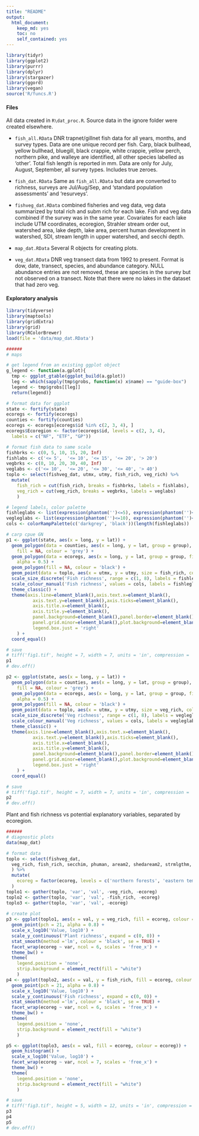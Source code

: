 ```yaml
---
title: "README"
output:
  html_document:
    keep_md: yes
    toc: no
    self_contained: yes
---
```


```r
library(tidyr)
library(ggplot2)
library(purrr)
library(dplyr)
library(stargazer)
library(ggord)
library(vegan)
source('R/funcs.R')
```

#### Files

All data created in `R\dat_proc.R`.  Source data in the ignore folder were created elsewhere.

* `fish_all.RData` DNR trapnet/gillnet fish data for all years, months, and survey types.  Data are one unique record per fish.  Carp, black bullhead, yellow bullhead, bluegill, black crappie, white crappie, yellow perch, northern pike, and walleye are identified, all other species labelled as 'other'. Total fish length is reported in mm. Data are only for July, August, September, all survey types. Includes true zeroes. 

* `fish_dat.RData` Same as `fish_all.RData` but data are converted to richness, surveys are Jul/Aug/Sep, and 'standard population assessments' and 'resurveys'.

* `fishveg_dat.RData` combined fisheries and veg data, veg data summarized by total rich and subm rich for each lake.  Fish and veg data combined if the survey was in the same year. Covariates for each lake include UTM coordinates, ecoregion, Strahler stream order out, watershed area, lake depth, lake area, percent human development in watershed, SDI, stream length in upper watershed, and secchi depth.  

* `map_dat.RData` Several R objects for creating plots. 

* `veg_dat.RData` DNR veg transect data from 1992 to present. Format is dow, date, transect, species, and abundance category.  NULL abundance entries are not removed, these are species in the survey but not observed on a transect.  Note that there were no lakes in the dataset that had zero veg.  

#### Exploratory analysis

```r
library(tidyverse)
library(maptools)
library(gridExtra)
library(grid)
library(RColorBrewer)
load(file = 'data/map_dat.RData')

######
# maps

# get legend from an existing ggplot object
g_legend <- function(a.gplot){
  tmp <- ggplot_gtable(ggplot_build(a.gplot))
  leg <- which(sapply(tmp$grobs, function(x) x$name) == "guide-box")
  legend <- tmp$grobs[[leg]]
  return(legend)}

# format data for ggplot
state <- fortify(state)
ecoregs <- fortify(ecoregs)
counties <- fortify(counties)
ecoregs <- ecoregs[ecoregs$id %in% c(2, 3, 4), ]
ecoregs$Ecoregion <- factor(ecoregs$id, levels = c(2, 3, 4), 
  labels = c("NF", "ETF", "GP"))

# format fish data to same scale
fishbrks <- c(0, 5, 10, 15, 20, Inf)
fishlabs <- c('<= 5',  '<= 10', '<= 15', '<= 20', '> 20')
vegbrks <- c(0, 10, 20, 30, 40, Inf)
veglabs <- c('<= 10',  '<= 20', '<= 30', '<= 40', '> 40')
toplo <- select(fishveg_dat, utmx, utmy, fish_rich, veg_rich) %>% 
  mutate(
    fish_rich = cut(fish_rich, breaks = fishbrks, labels = fishlabs),
    veg_rich = cut(veg_rich, breaks = vegbrks, labels = veglabs)
    )

# legend labels, color palette
fishleglabs <- list(expression(phantom('')<=5), expression(phantom('')<=10), expression(phantom('')<=15), expression(phantom('')<=20), expression(phantom('')>20))
vegleglabs <- list(expression(phantom('')<=10), expression(phantom('')<=20), expression(phantom('')<=30), expression(phantom('')<=40), expression(phantom('')>40))
cols <- colorRampPalette(c('darkgrey', 'black'))(length(fishleglabs))

# carp cpue GN
p1 <- ggplot(state, aes(x = long, y = lat)) + 
  geom_polygon(data = counties, aes(x = long, y = lat, group = group), 
    fill = NA, colour = 'grey') +
  geom_polygon(data = ecoregs, aes(x = long, y = lat, group = group, fill= Ecoregion),  
    alpha = 0.5) +
  geom_polygon(fill = NA, colour = 'black') +
  geom_point(data = toplo, aes(x = utmx, y = utmy, size = fish_rich, color = fish_rich), alpha = 0.8) +
  scale_size_discrete('Fish richness', range = c(1, 8), labels = fishleglabs) + 
  scale_colour_manual('Fish richness', values = cols, labels = fishleglabs) +
  theme_classic() + 
  theme(axis.line=element_blank(),axis.text.x=element_blank(),
          axis.text.y=element_blank(),axis.ticks=element_blank(),
          axis.title.x=element_blank(),
          axis.title.y=element_blank(),
          panel.background=element_blank(),panel.border=element_blank(),panel.grid.major=element_blank(),
          panel.grid.minor=element_blank(),plot.background=element_blank(), 
          legend.box.just = 'right'
    ) +
  coord_equal()

# save
# tiff('fig1.tif', height = 7, width = 7, units = 'in', compression = 'lzw', res = 300, family = 'serif')
p1
# dev.off()

p2 <- ggplot(state, aes(x = long, y = lat)) + 
  geom_polygon(data = counties, aes(x = long, y = lat, group = group), 
    fill = NA, colour = 'grey') +
  geom_polygon(data = ecoregs, aes(x = long, y = lat, group = group, fill= Ecoregion),  
    alpha = 0.5) +
  geom_polygon(fill = NA, colour = 'black') +
  geom_point(data = toplo, aes(x = utmx, y = utmy, size = veg_rich, color = veg_rich), alpha = 0.8) +
  scale_size_discrete('Veg richness', range = c(1, 8), labels = vegleglabs) + 
  scale_colour_manual('Veg richness', values = cols, labels = vegleglabs) +
  theme_classic() + 
  theme(axis.line=element_blank(),axis.text.x=element_blank(),
          axis.text.y=element_blank(),axis.ticks=element_blank(),
          axis.title.x=element_blank(),
          axis.title.y=element_blank(),
          panel.background=element_blank(),panel.border=element_blank(),panel.grid.major=element_blank(),
          panel.grid.minor=element_blank(),plot.background=element_blank(), 
          legend.box.just = 'right'
    ) +
  coord_equal()

# save
# tiff('fig2.tif', height = 7, width = 7, units = 'in', compression = 'lzw', res = 300, family = 'serif')
p2
# dev.off()
```

Plant and fish richness vs potential explanatory variables, separated by ecoregion.
```r
######
# diagnostic plots
data(map_dat)

# format data
toplo <- select(fishveg_dat, 
  veg_rich, fish_rich, secchim, phuman, aream2, shedaream2, strmlgthm, ecoreg
  ) %>% 
  mutate(
    ecoreg = factor(ecoreg, levels = c('northern forests', 'eastern temperate forests', 'great plains'), labels = c('NF', 'ETF', 'GP'))
  ) 
toplo1 <- gather(toplo, 'var', 'val', -veg_rich, -ecoreg)
toplo2 <- gather(toplo, 'var', 'val', -fish_rich, -ecoreg)
toplo3 <- gather(toplo, 'var', 'val', -ecoreg)
  
# create plot
p3 <- ggplot(toplo1, aes(x = val, y = veg_rich, fill = ecoreg, colour = ecoreg)) + 
  geom_point(pch = 21, alpha = 0.8) + 
  scale_x_log10('Value, log10') +
  scale_y_continuous('Plant richness', expand = c(0, 0)) + 
  stat_smooth(method ='lm', colour = 'black', se = TRUE) + 
  facet_wrap(ecoreg ~ var, ncol = 6, scales = 'free_x') + 
  theme_bw() + 
  theme(
    legend.position = 'none',
    strip.background = element_rect(fill = "white")
    )
p4 <- ggplot(toplo2, aes(x = val, y = fish_rich, fill = ecoreg, colour = ecoreg)) + 
  geom_point(pch = 21, alpha = 0.8) + 
  scale_x_log10('Value, log10') +
  scale_y_continuous('Fish richness', expand = c(0, 0)) + 
  stat_smooth(method ='lm', colour = 'black', se = TRUE) + 
  facet_wrap(ecoreg ~ var, ncol = 6, scales = 'free_x') + 
  theme_bw() + 
  theme(
    legend.position = 'none',
    strip.background = element_rect(fill = "white")
    )

p5 <- ggplot(toplo3, aes(x = val, fill = ecoreg, colour = ecoreg)) + 
  geom_histogram() + 
  scale_x_log10('Value, log10') +
  facet_wrap(ecoreg ~ var, ncol = 7, scales = 'free_x') + 
  theme_bw() + 
  theme(
    legend.position = 'none',
    strip.background = element_rect(fill = "white")
    )

# save
# tiff('fig3.tif', height = 5, width = 12, units = 'in', compression = 'lzw', res = 300, family = 'serif')
p3
p4
p5
# dev.off()
```


